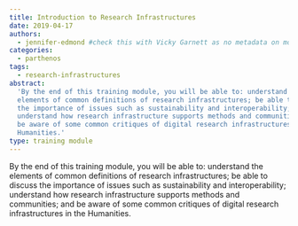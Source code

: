 ```yaml
---
title: Introduction to Research Infrastructures
date: 2019-04-17
authors:
  - jennifer-edmond #check this with Vicky Garnett as no metadata on module page
categories:
  - parthenos
tags:
  - research-infrastructures
abstract:
  'By the end of this training module, you will be able to: understand the
  elements of common definitions of research infrastructures; be able to discuss
  the importance of issues such as sustainability and interoperability;
  understand how research infrastructure supports methods and communities; and
  be aware of some common critiques of digital research infrastructures in the
  Humanities.'
type: training module
---
```


By the end of this training module, you will be able to: understand the elements
of common definitions of research infrastructures; be able to discuss the
importance of issues such as sustainability and interoperability; understand how
research infrastructure supports methods and communities; and be aware of some
common critiques of digital research infrastructures in the Humanities.

<CTA
  title="Interested in learning more?"
  subtitle="Check out Introduction to Research Infrastructures on PARTHENOS"
  url="http://training.parthenos-project.eu/sample-page/intro-to-ri/"
/>
